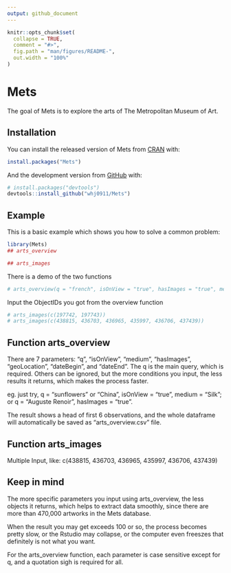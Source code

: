 ```yaml
---
output: github_document
---
```


<!-- README.md is generated from README.Rmd. Please edit that file -->

```r
knitr::opts_chunk$set(
  collapse = TRUE,
  comment = "#>",
  fig.path = "man/figures/README-",
  out.width = "100%"
)
```

# Mets

<!-- badges: start -->
<!-- badges: end -->

The goal of Mets is to explore the arts of The Metropolitan Museum of Art.

## Installation

You can install the released version of Mets from [CRAN](https://CRAN.R-project.org) with:

``` r
install.packages("Mets")
```

And the development version from [GitHub](https://github.com/) with:

``` r
# install.packages("devtools")
devtools::install_github("whj0911/Mets")
```


## Example

This is a basic example which shows you how to solve a common problem:

```r
library(Mets)
## arts_overview

## arts_images
```

There is a demo of the two functions
```r
# arts_overview(q = "french", isOnView = "true", hasImages = "true", medium = "Silk")
```

Input the ObjectIDs you got from the overview function
```r
# arts_images(c(197742, 197743))
# arts_images(c(438815, 436703, 436965, 435997, 436706, 437439))
```

## Function arts_overview
There are 7 parameters: "q", "isOnView", "medium", "hasImages", "geoLocation", "dateBegin", and "dateEnd". The q is the main query, which is required. Others can be ignored, but the more conditions you input, the less results it returns, which makes the process faster. 

eg. just try, q = "sunflowers" or "China", isOnView = "true", medium = "Silk";
or q = "Auguste Renoir", hasImages = "true".

The result shows a head of first 6 observations, and the whole dataframe will automatically be saved as "arts_overview.csv" file.

## Function arts_images
Multiple Input, like: c(438815, 436703, 436965, 435997, 436706, 437439)


## Keep in mind
The more specific parameters you input using arts_overview, the less objects it returns, which helps to extract data smoothly, since there are more than 470,000 artworks in the Mets database.

When the result you may get exceeds 100 or so, the process becomes pretty slow, or the Rstudio may collapse, or the computer even freeszes that definitely is not what you want.

For the arts_overview function, each parameter is case sensitive except for q, and a quotation sigh is required for all.



